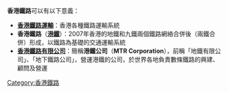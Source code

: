 '''香港鐵路'''可以有以下意義：
*'''[[香港鐵路運輸|香港鐵路運輸]]'''：香港各種鐵路運輸系統
*'''香港鐵路'''（'''[[港鐵|港鐵]]'''）：2007年香港的地鐵和九鐵兩個鐵路網絡合併後（兩鐵合併）形成，以鐵路為基礎的交通運輸系統
*'''[[香港鐵路有限公司|香港鐵路有限公司]]'''：簡稱'''港鐵公司'''（'''MTR Corporation'''），前稱「地鐵有限公司」、「地下鐵路公司」，營運港鐵的公司，於世界各地負責數條鐵路的興建、顧問及營運

{{disambig|Cat=四字香港相關消歧義|Hong}}
[[Category:香港鐵路|Category:香港鐵路]]